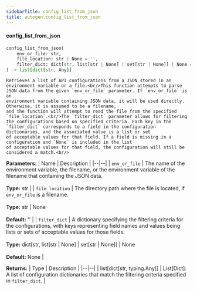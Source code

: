 ```yaml
---
sidebarTitle: config_list_from_json
title: autogen.config_list_from_json
---
```


<code class="doc-symbol doc-symbol-heading doc-symbol-function"></code>
#### config_list_from_json

```python
config_list_from_json(
    env_or_file: str,
    file_location: str | None = '',
    filter_dict: dict[str, list[str | None] | set[str | None]] | None = None
) -> list[dict[str, Any]]
```

    Retrieves a list of API configurations from a JSON stored in an environment variable or a file.<br/>This function attempts to parse JSON data from the given `env_or_file` parameter. If `env_or_file` is an
    environment variable containing JSON data, it will be used directly. Otherwise, it is assumed to be a filename,
    and the function will attempt to read the file from the specified `file_location`.<br/>The `filter_dict` parameter allows for filtering the configurations based on specified criteria. Each key in the
    `filter_dict` corresponds to a field in the configuration dictionaries, and the associated value is a list or set
    of acceptable values for that field. If a field is missing in a configuration and `None` is included in the list
    of acceptable values for that field, the configuration will still be considered a match.<br/>

<b>Parameters:</b>
| Name | Description |
|--|--|
| `env_or_file` | The name of the environment variable, the filename, or the environment variable of the filename that containing the JSON data.<br/><br/>**Type:** str |
| `file_location` | The directory path where the file is located, if `env_or_file` is a filename.<br/><br/>**Type:** str \| None<br/><br/>**Default:** '' |
| `filter_dict` | A dictionary specifying the filtering criteria for the configurations, with keys representing field names and values being lists or sets of acceptable values for those fields.<br/><br/>**Type:** dict[str, list[str \| None] \| set[str \| None]] \| None<br/><br/>**Default:** None |

<b>Returns:</b>
| Type | Description |
|--|--|
| list[dict[str, typing.Any]] | List[Dict]: A list of configuration dictionaries that match the filtering criteria specified in `filter_dict`. |

<br />